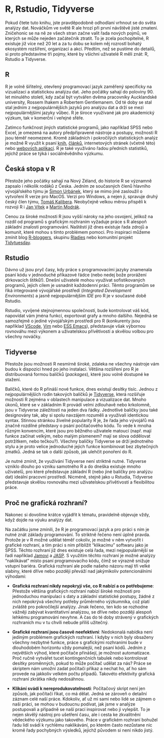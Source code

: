 # R, Rstudio, Tidyverse {.unnumbered}

Pokud čtete tuto knihu, jste pravděpodobně odhodlaní vrhnout se do světa analýzy dat. Nováčkům ve světě R ale hrozí při první návštěvě jisté zmatení. Zničehonic se na ně ze všech stran začne valit řada nových pojmů, ve kterých se může nejeden začátečník ztratit. To je zcela pochopitelné, R existuje již více než 20 let a za tu dobu se kolem něj rozrostl bohatý ekosystém rozšíření, organizací a akcí. Předtím, než se pustíme do detailů, si proto představíme tři pojmy, které by všichni uživatelé R měli znát: R, Rstudio a Tidyverse.

## R

R je volně šiřitelný, otevřený programovací jazyk zaměřený specificky na vizualizaci a statistickou analýzu dat. Jeho počátky sahají do poloviny 90. let minulého století, kdy začal být vytvářen dvěma pracovníky Aucklandské university, Rossem Ihakem a Robertem Gentlemanem. Od té doby se stal stal jedním z nejpopulárnějších jazyků pro analýzu dat a drží se mezi nejpopulárnějšími jazyky vůbec. R je široce využívané jak pro akademický výzkum, tak v komerční i veřejné sféře.

Zatímco funkčnost jiných statistické programů, jako například SPSS nebo Excel, je omezená na autory předpřipravené nástroje a postupy, možnosti R jsou téměř neomezené. Kromě základních i pokročilých statistických analýz je možné R využít k psaní [knih](https://bookdown.org/), [článků](https://rmarkdown.rstudio.com/), internetových stránek (včetně této) nebo [webových aplikací](https://shiny.rstudio.com/gallery/). R je také využíváno řadou předních statistiků, jejichž práce se týká i sociálněvědního výzkumu.

::: callout-note
## Česká stopa v R

Přestože jeho počátky sahají na Nový Zéland, do historie R se významně zapsalo i několik rodáků z Česka. Jedním ze současných členů hlavního vývojářského týmu je [Šimon Urbánek](http://urbanek.info), který se mimo jiné zasloužil o vytvoření R verze pro MacOS. Verzi pro Windows, a nejen ji, spravuje druhý český člen týmu, [Tomáš Kalibera](https://www.rdocumentation.org/collaborators/name/Tomas%20Kalibera). Neobyčejně velkou měrou přispěli k rozvoji R i [Jan Vítek](http://janvitek.org) a [Martin Modrák](https://www.martinmodrak.cz/about/).
:::

Cenou za široké možnosti R jsou vyšší nároky na jeho osvojení, jelikož na rozdíl od programů s grafickým rozhraním vyžaduje práce s R alespoň základní znalosti programování. Naštěstí již dnes existuje řada zdrojů a komunit, které mohou s tímto problémem pomoci. Pro inspiraci můžeme zmínit blog [R-bloggers](https://www.r-bloggers.com/), skupinu [Rladies](https://rladies.org/) nebo komunitní projekt [Tidytuesday](https://www.tidytuesday.com/).

## **Rstudio**

Dávno už jsou pryč časy, kdy práce s programovacími jazyky znamenala psaní kódu v jednoduché příkazové řádce (nebo nedej bože prorážení dírkovacích štítků!). Dnešní uživatelé mohou využívat sofistikovaných programů, jejich cílem je usnadnit každodenní práci. Těmto programům se říká integrované vývojářské prostředí (*Integrated Development Environments*) a jasně nejpopulárnějším *IDE* pro R je v současné době Rstudio.

Rstudio, vyvíjené stejnojmennou společností, bude kontrolovat váš kód, napovídat vám jména funkcí, exportovat grafy a mnoho dalšího. Nejedná se samozřejmě o jediné vývojářským prostředí pro R (konkurenty jsou například [VScode](https://code.visualstudio.com), [Vim](https://www.vim.org/scripts/script.php?script_id=2628) nebo [ESS Emacs](https://ess.r-project.org/)), představuje však výbornou rovnováhu mezi výkonem a uživatelskou přívětivostí a skvělou volbou pro všechny nováčky.

## **Tidyverse**

Přestože jsou možnosti R nesmírně široké, zdaleka ne všechny nástroje vám budou k dispozici hned po jeho instalaci. Většina rozšíření pro R je distribuovaná formou balíčků (*packages*), které jsou volně dostupné ke stažení.

Balíčků, které do R přináší nové funkce, dnes existují desítky tisíc. Jednou z nejpopulárnějších rodin takových balíčků je [Tidyverse](https://www.tidyverse.org/), která rozšiřuje možnosti R zejména v oblastech manipulace a vizualizace dat. Mnoho úkonů, které se v základním R provádí velmi zdlouhavě nebo krkolomně, jsou v Tidyverse záležitostí na jeden dva řádky. Jednotlivé balíčky jsou také designovány tak, aby si spolu navzájem rozuměli a využívali identickou syntax. Stinnou stránkou živelné popularity R je, že řada jeho vývojářů má značně rozdílné představy o psání počítačového kódu. To vede k mnoha různým konvencím, které jsou pro běžného uživatele matoucí (např. mají funkce začínat velkým, nebo malým písmenem? mají se slova oddělovat potržítkem, nebo tečkou?). Všechny balíčky Tidyverse se drží jednotného stylu a je proto velice jednoduché jejich funkce kombinovat bez zbytečných zmatků. Jedná se tak o další způsob, jak ulehčit ponoření do R.

Je nutné zmínit, že využívání Tidyverse není striktně nutné. Tidyverse vzniklo dlouho po vzniku samotného R a do dneška existuje mnoho uživatelů, pro které představuje základní R (nebo jiné balíčky pro analýzu dat) ideální pracovní prostředí. Nicméně, stejně jako u Rstudia, Tidyverse představuje skvělou rovnováhu mezi uživatelskou přívětivostí a flexibilitou práce.

## **Proč ne grafická rozhraní?**

Nakonec si dovolíme krátce vyjádřit k tématu, pravidelně objevuje vždy, když dojde na výuku analýzy dat.

Na začátku jsme zmínili, že R je programovací jazyk a pro práci s ním je nutné znát základy programování. To striktně řečeno není úplně pravda. Protože je v R možné udělat téměř cokoliv, je možné v něm vytvořit i grafické rozhraní, a tím práci s ním přiblížit "klikacímu" softwaru jako je SPSS. Těchto rozhraní již dnes existuje celá řada, mezi nejpopulárnější se řadí například [Jamovi](https://www.jamovi.org/) a [JASP](https://jasp-stats.org). S využitím těchto rozhraní je možné analýzy "naklikávat" místo psaní programovacího kódu, čímž se výrazně snižuje vstupní bariéra. Grafická rozhraní ale podle našeho názoru mají tři velké slabiny, které dříve nebo později převáží nad jakýmikoliv potencionálními výhodami:

-   **Grafická rozhraní nikdy nepokryjí vše, co R nabízí a co potřebujeme**: Přestože většina grafických rozhraní nabízí široké možnosti pro jednoduchou manipulaci s daty a základní statistické postupy, žádné z nich nepokrývá všechny potřeby průměrného výzkumníka, což platí zvláště pro pokročilejší analýzy. Jinak řečeno, ten kdo se rozhodne vážněji zabývat kvantitativní analýzou, se dříve nebo později alespoň lehkému programování nevyhne. A čas do té doby strávený v grafických rozhraních mu v tu chvíli nebude příliš užitečný.

-   **Grafické rozhraní jsou časově neefektivní**: Nedokonalá nabídka není jediným problémem grafických rozhraní. I kdyby v nich byly obsaženy všechny nezbytné funkce, práce s grafickými rozhraními bude v dlouhodobém horizontu vždy pomalejší, než psaní kódů. Jedním z největších výhod, které počítače přinášejí, je možnost automatizace. Proč ručně vytvářet tucet kontingenčních tabulek nebo kontrolovat desítky proměnných, pokud to může počítač udělat za nás? Práce se skriptem nám umožní zadat počítači příkaz a nechat ho, ať ho sám provede na jakkoliv velkém počtu případů. Takovéto efektivity grafická rozhraní zkrátka nikdy nedosáhnou.

-   **Klikání svádí k nereprodukovatelnosti**: Počítačový skript není jen způsob, jak počítači říkat, co má dělat. Jedná se zároveň o detailní záznam celé naší práce. Kdokoliv, ať už mi sami nebo lidé se zájmem o naši práci, se mohou v budoucnu podívat, jak jsme v analýze postupovali a případně se naší prací inspirovat nebo ji vylepšit. To je nejen skvělý nástroj pro ušetření času, ale i cesta ke zkvalitnění vědeckého výzkumu jako takového. Práce v grafickém rozhraní bohužel řadu lidí svádí k rychlému naklikávání, po kterém často nezůstane nic kromě řady pochybných výsledků, jejichž původem si není nikdo jistý.